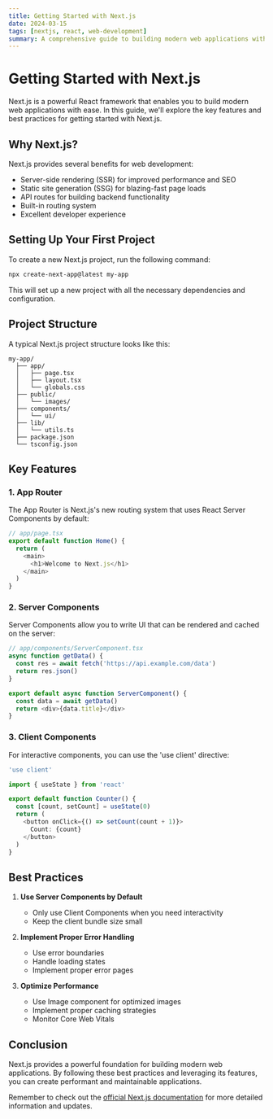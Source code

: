 ```yaml
---
title: Getting Started with Next.js
date: 2024-03-15
tags: [nextjs, react, web-development]
summary: A comprehensive guide to building modern web applications with Next.js
---
```


# Getting Started with Next.js

Next.js is a powerful React framework that enables you to build modern web applications with ease. In this guide, we'll explore the key features and best practices for getting started with Next.js.

## Why Next.js?

Next.js provides several benefits for web development:

- Server-side rendering (SSR) for improved performance and SEO
- Static site generation (SSG) for blazing-fast page loads
- API routes for building backend functionality
- Built-in routing system
- Excellent developer experience

## Setting Up Your First Project

To create a new Next.js project, run the following command:

```bash
npx create-next-app@latest my-app
```

This will set up a new project with all the necessary dependencies and configuration.

## Project Structure

A typical Next.js project structure looks like this:

```
my-app/
  ├── app/
  │   ├── page.tsx
  │   ├── layout.tsx
  │   └── globals.css
  ├── public/
  │   └── images/
  ├── components/
  │   └── ui/
  ├── lib/
  │   └── utils.ts
  ├── package.json
  └── tsconfig.json
```

## Key Features

### 1. App Router

The App Router is Next.js's new routing system that uses React Server Components by default:

```typescript
// app/page.tsx
export default function Home() {
  return (
    <main>
      <h1>Welcome to Next.js</h1>
    </main>
  )
}
```

### 2. Server Components

Server Components allow you to write UI that can be rendered and cached on the server:

```typescript
// app/components/ServerComponent.tsx
async function getData() {
  const res = await fetch('https://api.example.com/data')
  return res.json()
}

export default async function ServerComponent() {
  const data = await getData()
  return <div>{data.title}</div>
}
```

### 3. Client Components

For interactive components, you can use the 'use client' directive:

```typescript
'use client'

import { useState } from 'react'

export default function Counter() {
  const [count, setCount] = useState(0)
  return (
    <button onClick={() => setCount(count + 1)}>
      Count: {count}
    </button>
  )
}
```

## Best Practices

1. **Use Server Components by Default**
   - Only use Client Components when you need interactivity
   - Keep the client bundle size small

2. **Implement Proper Error Handling**
   - Use error boundaries
   - Handle loading states
   - Implement proper error pages

3. **Optimize Performance**
   - Use Image component for optimized images
   - Implement proper caching strategies
   - Monitor Core Web Vitals

## Conclusion

Next.js provides a powerful foundation for building modern web applications. By following these best practices and leveraging its features, you can create performant and maintainable applications.

Remember to check out the [official Next.js documentation](https://nextjs.org/docs) for more detailed information and updates. 